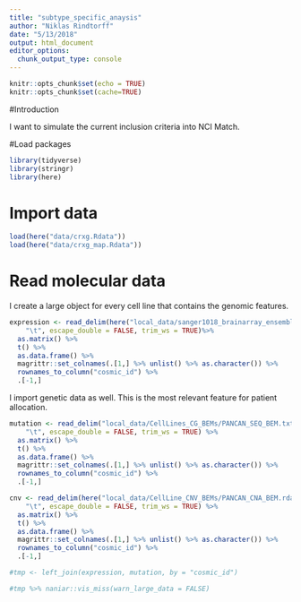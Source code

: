 ```yaml
---
title: "subtype_specific_anaysis"
author: "Niklas Rindtorff"
date: "5/13/2018"
output: html_document
editor_options: 
  chunk_output_type: console
---
```


```r
knitr::opts_chunk$set(echo = TRUE)
knitr::opts_chunk$set(cache=TRUE)
```

#Introduction 

I want to simulate the current inclusion criteria into NCI Match. 

#Load packages

```r
library(tidyverse)
library(stringr)
library(here)
```

# Import data

```r
load(here("data/crxg.Rdata"))
load(here("data/crxg_map.Rdata"))
```

# Read molecular data

I create a large object for every cell line that contains the genomic features.

```r
expression <- read_delim(here("local_data/sanger1018_brainarray_ensemblgene_rma.txt"), 
    "\t", escape_double = FALSE, trim_ws = TRUE)%>% 
  as.matrix() %>%
  t() %>% 
  as.data.frame() %>% 
  magrittr::set_colnames(.[1,] %>% unlist() %>% as.character()) %>% 
  rownames_to_column("cosmic_id") %>% 
  .[-1,]

```


I import genetic data as well. This is the most relevant feature for patient allocation. 

```r
mutation <- read_delim("local_data/CellLines_CG_BEMs/PANCAN_SEQ_BEM.txt", 
    "\t", escape_double = FALSE, trim_ws = TRUE) %>% 
  as.matrix() %>%
  t() %>% 
  as.data.frame() %>% 
  magrittr::set_colnames(.[1,] %>% unlist() %>% as.character()) %>% 
  rownames_to_column("cosmic_id") %>% 
  .[-1,]
```


```r
cnv <- read_delim(here("local_data/CellLine_CNV_BEMs/PANCAN_CNA_BEM.rdata.txt"), 
    "\t", escape_double = FALSE, trim_ws = TRUE) %>% 
  as.matrix() %>%
  t() %>% 
  as.data.frame() %>% 
  magrittr::set_colnames(.[1,] %>% unlist() %>% as.character()) %>% 
  rownames_to_column("cosmic_id") %>% 
  .[-1,]
```


```r
#tmp <- left_join(expression, mutation, by = "cosmic_id")

#tmp %>% naniar::vis_miss(warn_large_data = FALSE)
```

